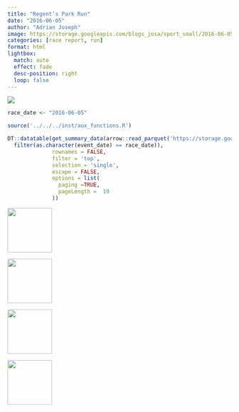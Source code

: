 ```yaml
---
title: "Regent’s Park Run"
date: "2016-06-05"
author: "Adrian Joseph"
image: https://storage.googleapis.com/blogs_josa/sport_small/2016-06-05_REGENT_S_PARK_RUN/img/00.png
categories: [race report, run]
format: html
lightbox:
  match: auto
  effect: fade
  desc-position: right
  loop: false
---
```


![](https://storage.googleapis.com/blogs_josa/sport_small/2016-06-05_REGENT_S_PARK_RUN/img/00.png)

```r
race_date <- "2016-06-05"

source('../../../inst/aux_functions.R')

DT::datatable(get_summary_data(arrow::read_parquet('https://storage.googleapis.com/blogs_josa/sport/parquets/main_dataset.parquet') |>
  filter(as.character(event_date) == race_date)),
              rownames = FALSE,
              filter = 'top',
              selection = 'single',
              escape = FALSE,
              options = list(
                paging =TRUE,
                pageLength =  10
              ))
```




::: {layout-ncol=4}
![](https://storage.googleapis.com/blogs_josa/sport_small/2016-06-05_REGENT_S_PARK_RUN/img/00.png){ width="100" group="hi" }

![](https://storage.googleapis.com/blogs_josa/sport_small/2016-06-05_REGENT_S_PARK_RUN/img/01.png){ width="100" group="hi" }

![](https://storage.googleapis.com/blogs_josa/sport_small/2016-06-05_REGENT_S_PARK_RUN/img/02.jpg){ width="100" group="hi" }

![](https://storage.googleapis.com/blogs_josa/sport_small/2016-06-05_REGENT_S_PARK_RUN/img/04.jpg){ width="100" group="hi" }


:::
